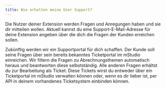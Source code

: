 ```yaml
---
title: Wie erhalten meine User Support?
---
```


Die Nutzer deiner Extension werden Fragen und Anregungen haben und sie dir mitteilen wollen.
Aktuell kannst du eine Support-E-Mail-Adresse für deine Extension angeben über die dich die Fragen der Kunden erreichen sollen.

Zukünftig werden wir ein Supportportal für dich schaffen.
Der Kunde soll seine Fragen über sein bereits bekanntes Ticketportal im mStudio einreichen.
Wir filtern die Fragen zu Abrechnungsthemen automatisch heraus und beantworten diese selbstständig.
Alle anderen Fragen erhältst du zur Bearbeitung als Ticket.
Diese Tickets wirst du entweder über ein Ticketportal im mStudio verwalten können oder, wenn es dir lieber ist, per API in deinem vorhandenes Ticketsystem einbinden können.
